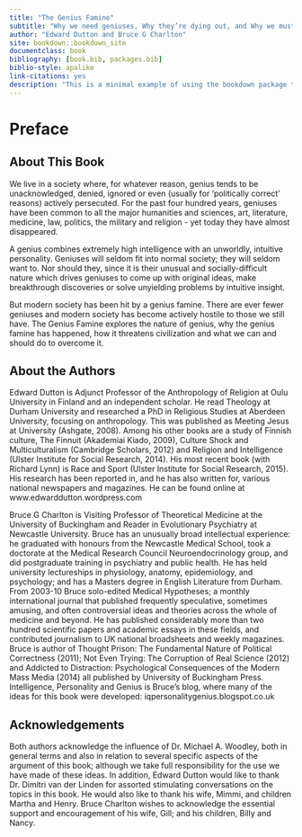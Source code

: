 ```yaml
--- 
title: "The Genius Famine"
subtitle: "Why we need geniuses, Why they’re dying out, and Why we must rescue them"
author: "Edward Dutton and Bruce G Charlton"
site: bookdown::bookdown_site
documentclass: book
bibliography: [book.bib, packages.bib]
biblio-style: apalike
link-citations: yes
description: "This is a minimal example of using the bookdown package to write a book. The output format for this example is bookdown::gitbook."
---
```


# Preface {-}

## About This Book {-}

We live in a society where, for whatever reason, genius tends to be unacknowledged, denied, ignored or even (usually for 'politically correct' reasons) actively persecuted. For the past four hundred years, geniuses have been common to all the major humanities and sciences, art, literature, medicine, law, politics, the military and religion - yet today they have almost disappeared.

A genius combines extremely high intelligence with an unworldly, intuitive personality. Geniuses will seldom fit into normal society; they will seldom want to. Nor should they, since it is their unusual and socially-difficult nature which drives geniuses to come up with original ideas, make breakthrough discoveries or solve unyielding problems by intuitive insight.

But modern society has been hit by a genius famine. There are ever fewer geniuses and modern society has become actively hostile to those we still have. The Genius Famine explores the nature of genius, why the genius famine has happened, how it threatens civilization and what we can and should do to overcome it.

## About the Authors {-}

Edward Dutton is Adjunct Professor of the Anthropology of Religion at Oulu University in Finland and an independent scholar. He read Theology at Durham University and researched a PhD in Religious Studies at Aberdeen University, focusing on anthropology. This was published as Meeting Jesus at University (Ashgate, 2008). Among his other books are a study of Finnish culture, The Finnuit (Akademiai Kiado, 2009), Culture Shock and Multiculturalism (Cambridge Scholars, 2012) and Religion and Intelligence (Ulster Institute for Social Research, 2014). His most recent book (with Richard Lynn) is Race and Sport (Ulster Institute for Social Research, 2015). His research has been reported in, and he has also written for, various national newspapers and magazines. He can be found online at www.edwarddutton.wordpress.com

Bruce G Charlton is Visiting Professor of Theoretical Medicine at the University of Buckingham and Reader in Evolutionary Psychiatry at Newcastle University. Bruce has an unusually broad intellectual experience: he graduated with honours from the Newcastle Medical School, took a doctorate at the Medical Research Council Neuroendocrinology group, and did postgraduate training in psychiatry and public health. He has held university lectureships in physiology, anatomy, epidemiology, and psychology; and has a Masters degree in English Literature from Durham. From 2003-10 Bruce solo-edited Medical Hypotheses; a monthly international journal that published frequently speculative, sometimes amusing, and often controversial ideas and theories across the whole of medicine and beyond. He has published considerably more than two hundred scientific papers and academic essays in these fields, and contributed journalism to UK national broadsheets and weekly magazines. Bruce is author of Thought Prison: The Fundamental Nature of Political Correctness (2011); Not Even Trying: The Corruption of Real Science (2012) and Addicted to Distraction: Psychological Consequences of the Modern Mass Media (2014) all published by University of Buckingham Press. Intelligence, Personality and Genius is Bruce’s blog, where many of the ideas for this book were developed: iqpersonalitygenius.blogspot.co.uk

## Acknowledgements {-}

Both authors acknowledge the influence of Dr. Michael A. Woodley, both in general terms and also in relation to several specific aspects of the argument of this book; although we take full responsibility for the use we have made of these ideas. In addition, Edward Dutton would like to thank Dr. Dimitri van der Linden for assorted stimulating conversations on the topics in this book. He would also like to thank his wife, Mimmi, and children Martha and Henry. Bruce Charlton wishes to acknowledge the essential support and encouragement of his wife, Gill; and his children, Billy and Nancy.

